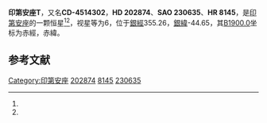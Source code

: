 {{Starbox begin
| name = 印第安座T
}}
{{Starbox observe
| epoch = [[J2000.0|J2000.0]]
| constell = [[印第安座|印第安座]]<ref name=SIMBAD>{{cite web
 | url=http://simbad.u-strasbg.fr/simbad/sim-id?Ident=HR+8145
 | title =Pulsating variable Star
 | publisher=Centre de Données astronomiques de Strasbourg
 | work=SIMBAD
 | accessdate=2012-07-13}}</ref><ref name=DATA>{{cite web
 | url=http://vizier.u-strasbg.fr/viz-bin/VizieR-5?-out.add=.&-source=5050&-corr=PK=HR&-out.max=9999&HR=8145
 | title=VizieR Detailed Page
 | accessdate=2012-07-13
 | archive-date=2016-03-05
 | archive-url=https://web.archive.org/web/20160305041906/http://vizier.u-strasbg.fr/viz-bin/VizieR-5?-out.add=.&-source=5050&-corr=PK=HR&-out.max=9999&HR=8145
 | dead-url=no
 }}</ref>
| 星官 = 
| ra = {{RA|21|20|9.5}}<ref name=SIMBAD /><ref name=DATA />
| dec = {{DEC|-45|1|20}}<ref name=SIMBAD /><ref name=DATA />
| appmag_v = 6<ref name=SIMBAD /><ref name=DATA />
}}
{{Starbox character
| class = C5II<ref name=SIMBAD /><ref name=DATA />
| b-v = 2.33<ref name=SIMBAD /><ref name=DATA />
| u-b = 3.75<ref name=SIMBAD /><ref name=DATA />
| r-i = <ref name=SIMBAD /><ref name=DATA />
| variable = 
}}
{{Starbox astrometry
| radial_v = 3.75
| prop_mo_ra = 2
| parallax = 
| p_error = 
}}
{{Starbox catalog
| names =CD-4514302，[[SAO星表|SAO]] 230635，[[HD星表|HD]] 202874，[[HR星表|HR]] 8145}}
{{Starbox reference |Simbad=HR+8145}}
{{Starbox end}}

'''印第安座T'''，又名'''CD-4514302'''，'''HD 202874'''、'''SAO 230635'''、'''HR 8145'''，是[[印第安座|印第安座]]的一颗恒星<ref name=SIMBAD /><ref name=DATA />，视星等为6，位于[[銀道座標系|銀經]]355.26，[[銀道座標系|銀緯]]-44.65，其[[B1900.0|B1900.0]]坐标为赤經{{RA|21|13|34}}，赤緯{{DEC|-45|-44.65|37}}。

== 参考文献 ==
{{reflist}}

{{star-stub}}

{{印第安座恒星}}
[[Category:印第安座|Category:印第安座]]
[[Category:HD和HDE天體|202874]]
[[Category:HR天體|8145]]
[[Category:SAO天體|230635]]